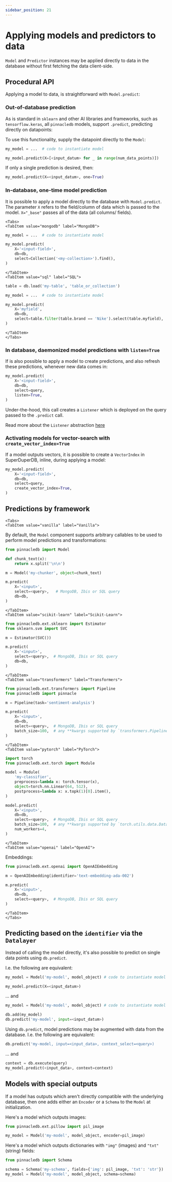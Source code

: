 ```yaml
---
sidebar_position: 21
---
```


# Applying models and predictors to data

`Model` and `Predictor` instances may be applied directly to data in the database without first fetching the data client-side.

## Procedural API

Applying a model to data, is straightforward with `Model.predict`:



### Out-of-database prediction

As is standard in `sklearn` and other AI libraries and frameworks, such as `tensorflow.keras`,
all `pinnacledb` models, support `.predict`, predicting directly on datapoints:

To use this functionality, supply the datapoint directly to the `Model`:

```python
my_model = ...  # code to instantiate model

my_model.predict(X=[<input_datum> for _ in range(num_data_points)])
```

If only a single prediction is desired, then:

```python
my_model.predict(X=<input_datum>, one=True)
```

### In-database, one-time model prediction


It is possible to apply a model directly to the database with `Model.predict`.
The parameter `X` refers to the field/column of data which is passed to the model.
`X="_base"` passes all of the data (all columns/ fields).

```mdx-code-block
<Tabs>
<TabItem value="mongodb" label="MongoDB">
```

```python
my_model = ...  # code to instantiate model

my_model.predict(
    X='<input-field>',
    db=db,
    select=Collection('<my-collection>').find(),
)
```

```mdx-code-block
</TabItem>
<TabItem value="sql" label="SQL">
```

```python
table = db.load('my-table', 'table_or_collection')

my_model = ...  # code to instantiate model

my_model.predict(
    X='myfield',
    db=db,
    select=table.filter(table.brand == 'Nike').select(table.myfield),
)
```

```mdx-code-block
</TabItem>
</Tabs>
```

### In database, daemonized model predictions with `listen=True`

If is also possible to apply a model to create predictions, and also
refresh these predictions, whenever new data comes in:

```python
my_model.predict(
    X='<input-field>',
    db=db,
    select=query,
    listen=True,
)
```

Under-the-hood, this call creates a `Listener` which is deployed on 
the query passed to the `.predict` call.

Read more about the `Listener` abstraction [here](22_daemonizing_models_with_listeners.md)

### Activating models for vector-search with `create_vector_index=True`

If a model outputs vectors, it is possible to create a `VectorIndex`
in SuperDuperDB, inline, during applying a model:

```python
my_model.predict(
    X='<input-field>',
    db=db,
    select=query,
    create_vector_index=True,
)
```


## Predictions by framework

```mdx-code-block
<Tabs>
<TabItem value="vanilla" label="Vanilla">
```

By default, the `Model` component supports arbitrary callables to be used to 
perform model predictions and transformations:

```python
from pinnacledb import Model

def chunk_text(x):
    return x.split('\n\n')

m = Model('my-chunker', object=chunk_text)

m.predict(
    X='<input>',
    select=<query>,   # MongoDB, Ibis or SQL query
    db=db,
)
```

```mdx-code-block
</TabItem>
<TabItem value="scikit-learn" label="Scikit-Learn">
```

```python
from pinnacledb.ext.sklearn import Estimator
from sklearn.svm import SVC

m = Estimator(SVC())

m.predict(
    X='<input>',
    select=<query>,  # MongoDB, Ibis or SQL query
    db=db,
)
```

```mdx-code-block
</TabItem>
<TabItem value="transformers" label="Transformers">
```

```python
from pinnacledb.ext.transformers import Pipeline
from pinnacledb import pinnacle

m = Pipeline(task='sentiment-analysis')

m.predict(
    X='<input>',
    db=db,
    select=<query>,  # MongoDB, Ibis or SQL query
    batch_size=100,  # any **kwargs supported by `transformers.Pipeline.__call__`
)
```

```mdx-code-block
</TabItem>
<TabItem value="pytorch" label="PyTorch">
```

```python
import torch
from pinnacledb.ext.torch import Module

model = Module(
    'my-classifier',
    preprocess=lambda x: torch.tensor(x),
    object=torch.nn.Linear(64, 512),
    postprocess=lambda x: x.topk(1)[0].item(),
)

model.predict(
    X='<input>',
    db=db,
    select=<query>,  # MongoDB, Ibis or SQL query
    batch_size=100,  # any **kwargs supported by `torch.utils.data.DataLoader`
    num_workers=4,
)
```

```mdx-code-block
</TabItem>
<TabItem value="openai" label="OpenAI">
```

Embeddings:

```python
from pinnacledb.ext.openai import OpenAIEmbedding

m = OpenAIEmbedding(identifier='text-embedding-ada-002')

m.predict(
    X='<input>',
    db=db,
    select=<query>,  # MongoDB, Ibis or SQL query
)
```

```mdx-code-block
</TabItem>
</Tabs>
```

## Predicting based on the `identifier` via the `Datalayer`

Instead of calling the model directly, it's also possible to 
predict on single data points using `db.predict`.

I.e. the following are equivalent:

```python
my_model = Model('my-model', model_object) # code to instantiate model

my_model.predict(X=<input_datum>)
```

... and

```python
my_model = Model('my-model', model_object) # code to instantiate model

db.add(my_model)
db.predict('my-model', input=<input_datum>)
```

Using `db.predict`, model predictions may be augmented with data from the database.
I.e. the following are equivalent:

```python
db.predict('my-model, input=<input_data>, context_select=<query>)
```

... and

```python
context = db.execute(query)
my_model.predict(<input_data>, context=context)
```

## Models with special outputs

If a model has outputs which aren't directly compatible with the underlying database, then one adds either 
an `Encoder` or a `Schema` to the `Model` at initialization.

Here's a model which outputs images:

```python
from pinnacledb.ext.pillow import pil_image

my_model = Model('my-model', model_object, encoder=pil_image)
```

Here's a model which outputs dictionaries with `"img"` (images) and `"txt"` (string) fields:

```python
from pinnacledb import Schema

schema = Schema('my-schema', fields={'img': pil_image, 'txt': 'str'})
my_model = Model('my-model', model_object, schema=schema)
```